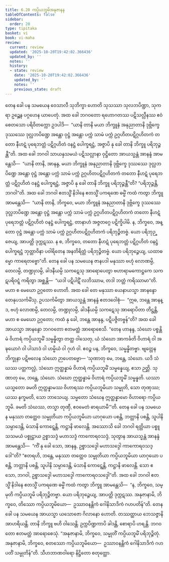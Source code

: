 ```yaml
---
title: 6.20 ကပ္ပိယဘူမိအနုဇာနန
tableOfContents: false
sidebar:
  order: 20
type: tipitaka
basket: vi
book: vi-maha
review:
  current: review
  updated: '2025-10-20T19:42:02.366436'
  updated_by: ''
  notes: ''
  history:
  - state: review
    date: '2025-10-20T19:42:02.366436'
    updated_by: ''
    notes: ''
    previous_state: draft
---
```



<DynamicBreadcrumb />


<ReviewStatus review={frontmatter.review} showDetails={true} />

<HypothesisAnnotation frontmatter={frontmatter} />

<Division number="295" book="vi-maha" e="ch" v="3" p="335">

<Paragraph number="1334" book="vi-maha">
တေန ခေါ ပန သမယေန ဝေသာလီ သုဘိက္ခာ ဟောတိ သုသဿာ သုလဘပိဏ္ဍာ, သုကရာ ဥဉ္ဆေန ပဂ္ဂဟေန ယာပေတုံ. အထ ခေါ ဘဂဝတော ရဟောဂတဿ ပဋိသလ္လီနဿ ဧဝံ စေတသော ပရိဝိတက္ကော ဥဒပါဒိ—  “ယာနိ တာနိ မယာ ဘိက္ခူနံ အနုညာတာနိ ဒုဗ္ဘိက္ခေ ဒုဿဿေ ဒုလ္လဘပိဏ္ဍေ အန္တော ဝုဋ္ဌံ အန္တော ပက္ကံ သာမံ ပက္ကံ ဥဂ္ဂဟိတပဋိဂ္ဂဟိတကံ တတော နီဟဋံ ပုရေဘတ္တံ ပဋိဂ္ဂဟိတံ ဝနဋ္ဌံ ပေါက္ခရဋ္ဌံ, အဇ္ဇာပိ နု ခေါ တာနိ ဘိက္ခူ ပရိဘုဉ္ဇန္တီ”တိ. အထ ခေါ ဘဂဝါ သာယနှသမယံ ပဋိသလ္လာနာ ဝုဋ္ဌိတော အာယသ္မန္တံ အာနန္ဒံ အာမန္တေသိ—  “ယာနိ တာနိ, အာနန္ဒ, မယာ ဘိက္ခူနံ အနုညာတာနိ ဒုဗ္ဘိက္ခေ ဒုဿဿေ ဒုလ္လဘပိဏ္ဍေ အန္တော ဝုဋ္ဌံ အန္တော ပက္ကံ သာမံ ပက္ကံ ဥဂ္ဂဟိတပဋိဂ္ဂဟိတကံ တတော နီဟဋံ ပုရေဘတ္တံ ပဋိဂ္ဂဟိတံ ဝနဋ္ဌံ ပေါက္ခရဋ္ဌံ, အဇ္ဇာပိ နု ခေါ တာနိ ဘိက္ခူ ပရိဘုဉ္ဇန္တီ”တိ? “ပရိဘုဉ္ဇန္တိ, ဘဂဝါ”တိ.
</Paragraph>

<Paragraph number="1335" book="vi-maha">
အထ ခေါ ဘဂဝါ ဧတသ္မိံ နိဒါနေ ဧတသ္မိံ ပကရဏေ ဓမ္မိံ ကထံ ကတွာ ဘိက္ခူ အာမန္တေသိ—  “ယာနိ တာနိ, ဘိက္ခဝေ, မယာ ဘိက္ခူနံ အနုညာတာနိ ဒုဗ္ဘိက္ခေ ဒုဿဿေ ဒုလ္လဘပိဏ္ဍေ အန္တော ဝုဋ္ဌံ အန္တော ပက္ကံ သာမံ ပက္ကံ ဥဂ္ဂဟိတပဋိဂ္ဂဟိတကံ တတော နီဟဋံ ပုရေဘတ္တံ ပဋိဂ္ဂဟိတံ ဝနဋ္ဌံ ပေါက္ခရဋ္ဌံ, တာနာဟံ အဇ္ဇတဂ္ဂေ ပဋိက္ခိပါမိ. န, ဘိက္ခဝေ, အန္တော ဝုဋ္ဌံ အန္တော ပက္ကံ သာမံ ပက္ကံ ဥဂ္ဂဟိတပဋိဂ္ဂဟိတကံ ပရိဘုဉ္ဇိတဗ္ဗံ. ယော ပရိဘုဉ္ဇေယျ, အာပတ္တိ ဒုက္ကဋဿ. န စ, ဘိက္ခဝေ, တတော နီဟဋံ ပုရေဘတ္တံ ပဋိဂ္ဂဟိတံ ဝနဋ္ဌံ ပေါက္ခရဋ္ဌံ ဘုတ္တာဝိနာ ပဝါရိတေန အနတိရိတ္တံ ပရိဘုဉ္ဇိတဗ္ဗံ. ယော ပရိဘုဉ္ဇေယျ, ယထာဓမ္မော ကာရေတဗ္ဗော”တိ.
</Paragraph>

<Paragraph number="1336" book="vi-maha">
တေန ခေါ ပန သမယေန ဇာနပဒါ မနုဿာ ဗဟုံ လောဏမ္ပိ, တေလမ္ပိ, တဏ္ဍုလမ္ပိ, ခါဒနီယမ္ပိ သကဋေသု အာရောပေတွာ ဗဟာရာမကောဋ္ဌကေ သကဋပရိဝဋ္ဋံ ကရိတွာ အစ္ဆန္တိ—  “ယဒါ ပဋိပါဋိံ လဘိဿာမ, တဒါ ဘတ္တံ ကရိဿာမာ”တိ. မဟာ စ မေဃော ဥဂ္ဂတော ဟောတိ. အထ ခေါ တေ မနုဿာ ယေနာယသ္မာ အာနန္ဒော တေနုပသင်္ကမိံသု, ဥပသင်္ကမိတွာ အာယသ္မန္တံ အာနန္ဒံ ဧတဒဝေါစုံ—  “ဣဓ, ဘန္တေ အာနန္ဒ, ဗဟုံ လောဏမ္ပိ, တေလမ္ပိ, တဏ္ဍုလမ္ပိ, ခါဒနီယမ္ပိ သကဋေသု အာရောပိတာ တိဋ္ဌန္တိ, မဟာ စ မေဃော ဥဂ္ဂတော; ကထံ နု ခေါ, ဘန္တေ အာနန္ဒ, ပဋိပဇ္ဇိတဗ္ဗန်”တိ? အထ ခေါ အာယသ္မာ အာနန္ဒော ဘဂဝတော ဧတမတ္ထံ အာရောစေသိ. “တေန ဟာနန္ဒ, သံဃော ပစ္စန္တိမံ ဝိဟာရံ ကပ္ပိယဘူမိံ သမ္မန္နိတွာ တတ္ထ ဝါသေတု, ယံ သံဃော အာကင်္ခတိ ဝိဟာရံ ဝါ အဍ္ဎယောဂံ ဝါ ပါသာဒံ ဝါ ဟမ္မိယံ ဝါ ဂုဟံ ဝါ. ဧဝဉ္စ ပန, ဘိက္ခဝေ, သမ္မန္နိတဗ္ဗာ. ဗျတ္တေန ဘိက္ခုနာ ပဋိဗလေန သံဃော ဉာပေတဗ္ဗော—
</Paragraph>

<Paragraph number="1337" book="vi-maha">
‘သုဏာတု မေ, ဘန္တေ, သံဃော. ယဒိ သံဃဿ ပတ္တကလ္လံ, သံဃော ဣတ္ထန္နာမံ ဝိဟာရံ ကပ္ပိယဘူမိံ သမ္မန္နေယျ, ဧသာ ဉတ္တိ.
</Paragraph>

<Paragraph number="1338" book="vi-maha">
သုဏာတု မေ, ဘန္တေ, သံဃော. သံဃော ဣတ္ထန္နာမံ ဝိဟာရံ ကပ္ပိယဘူမိံ သမ္မန္နတိ. ယဿာယသ္မတော ခမတိ ဣတ္ထန္နာမဿ ဝိဟာရဿ ကပ္ပိယဘူမိယာ သမ္မုတိ, သော တုဏှဿ; ယဿ နက္ခမတိ, သော ဘာသေယျ.
</Paragraph>

<Paragraph number="1339" book="vi-maha">
သမ္မတော သံဃေန ဣတ္ထန္နာမော ဝိဟာရော ကပ္ပိယဘူမိ. ခမတိ သံဃဿ, တသ္မာ တုဏှီ, ဧဝမေတံ ဓာရယာမီ’”တိ.
</Paragraph>

<Paragraph number="1340" book="vi-maha">
တေန ခေါ ပန သမယေန မနုဿာ တတ္ထေဝ သမ္မုတိယာ ကပ္ပိယဘူမိယာ ယာဂုယော ပစန္တိ, ဘတ္တာနိ ပစန္တိ, သူပါနိ သမ္ပာဒေန္တိ, မံသာနိ ကောဋ္ဋေန္တိ, ကဋ္ဌာနိ ဖာလေန္တိ. အဿောသိ ခေါ ဘဂဝါ ရတ္တိယာ ပစ္စူသသမယံ ပစ္စုဋ္ဌာယ ဥစ္စာသဒ္ဒံ မဟာသဒ္ဒံ ကာကောရဝသဒ္ဒံ, သုတွာန အာယသ္မန္တံ အာနန္ဒံ အာမန္တေသိ—  “ကိံ နု ခေါ သော, အာနန္ဒ, ဥစ္စာသဒ္ဒေါ မဟာသဒ္ဒေါ ကာကောရဝသဒ္ဒေါ”တိ? “ဧတရဟိ, ဘန္တေ, မနုဿာ တတ္ထေဝ သမ္မုတိယာ ကပ္ပိယဘူမိယာ ယာဂုယော ပစန္တိ, ဘတ္တာနိ ပစန္တိ, သူပါနိ သမ္ပာဒေန္တိ, မံသာနိ ကောဋ္ဋေန္တိ, ကဋ္ဌာနိ ဖာလေန္တိ. သော ဧသော, ဘဂဝါ, ဥစ္စာသဒ္ဒေါ မဟာသဒ္ဒေါ ကာကောရဝသဒ္ဒေါ”တိ. အထ ခေါ ဘဂဝါ ဧတသ္မိံ နိဒါနေ ဧတသ္မိံ ပကရဏေ ဓမ္မိံ ကထံ ကတွာ ဘိက္ခူ အာမန္တေသိ—  “န, ဘိက္ခဝေ, သမ္မုတိ ကပ္ပိယဘူမိ ပရိဘုဉ္ဇိတဗ္ဗာ. ယော ပရိဘုဉ္ဇေယျ, အာပတ္တိ ဒုက္ကဋဿ. အနုဇာနာမိ, ဘိက္ခဝေ, တိဿော ကပ္ပိယဘူမိယော—  ဥဿာဝနန္တိကံ ဂေါနိသာဒိကံ ဂဟပတိန်”တိ.
</Paragraph>

<Paragraph number="1341" book="vi-maha">
တေန ခေါ ပန သမယေန အာယသ္မာ ယသောဇော ဂိလာနော ဟောတိ. တဿတ္ထာယ ဘေသဇ္ဇာနိ အာဟရိယန္တိ. တာနိ ဘိက္ခူ ဗဟိ ဝါသေန္တိ. ဥက္ကပိဏ္ဍကာပိ ခါဒန္တိ, စောရာပိ ဟရန္တိ. ဘဂဝတော ဧတမတ္ထံ အာရောစေသုံ. “အနုဇာနာမိ, ဘိက္ခဝေ, သမ္မုတိံ ကပ္ပိယဘူမိံ ပရိဘုဉ္ဇိတုံ. အနုဇာနာမိ, ဘိက္ခဝေ, စတဿော ကပ္ပိယဘူမိယော—  ဥဿာဝနန္တိကံ ဂေါနိသာဒိကံ ဂဟပတိံ သမ္မုတိန်”တိ.

</Paragraph>
</Division>

<Paragraph number="1342" type="center" book="vi-maha">
သီဟဘာဏဝါရော နိဋ္ဌိတော စတုတ္ထော.
</Paragraph>